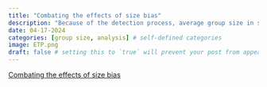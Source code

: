 ```yaml
---
title: "Combating the effects of size bias"
description: "Because of the detection process, average group size in sample is a positively biased estimate of average group size in population. This bias can be compensated by employing group size as a covariate in the detection function."
date: 04-17-2024
categories: [group size, analysis] # self-defined categories
image: ETP.png
draft: false # setting this to `true` will prevent your post from appearing on your listing page until you're ready!
---
```


[Combating the effects of size bias](https://distancedevelopment.github.io/Distance/articles/web-only/groupsize/Remedy-size-bias-for-dolphin-surveys.html)